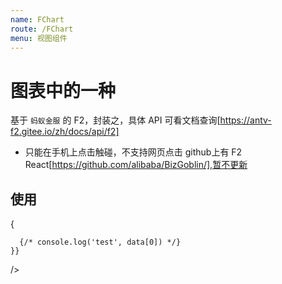 ```yaml
---
name: FChart
route: /FChart
menu: 视图组件
---
```


# 图表中的一种

基于 `蚂蚁金服` 的 F2，封装之，具体 API 可看文档查询[https://antv-f2.gitee.io/zh/docs/api/f2]
- 只能在手机上点击触碰，不支持网页点击
github上有 F2 React[https://github.com/alibaba/BizGoblin/],暂不更新



## 使用
<Playground>
  <FChart
    id="jqb-f2chart"
    width={700}
    height={300}
    option={ [{
      time: 'Jan.',
      tem: 1000
    }, {
      time: 'Feb.',
      tem: 2200
    }, {
      time: 'Mar.',
      tem: 2000
    }, {
      time: 'Apr.',
      tem: 2600
    }, {
      time: 'May.',
      tem: 2000
    }, {
      time: 'Jun.',
      tem: 2600
    }, {
      time: 'Jul.',
      tem: 2800
    }, {
      time: 'Aug.',
      tem: 2000
    }]}
    onClick={(data) => {

      {/* console.log('test', data[0]) */}
    }}
  />
</Playground>

